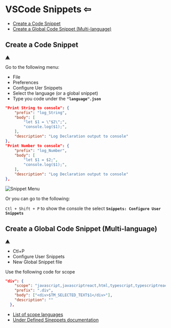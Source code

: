 
# **VSCode Snippets** <a id="h"></a><Link to="../generics/vscode">&#8678;</Link>

- [Create a Code Snippet](#create-a-code-snippet)
- [Create a Global Code Snippet (Multi-language)](#create-a-global-code-snippet-multi-language)

## Create a Code Snippet

[&#9650;](#h)

Go to the following menu:

- File
- Preferences
- Configure Uer Snippets
- Select the language (or a global snippet)
- Type you code under the **`"language".json`**

```json
"Print String to console": {
    "prefix": "log_String",
    "body": [
        "let $1 = \"$2\";",
        "console.log($1);",
    ],
    "description": "Log Declaration output to console"
},
"Print Number to console": {
    "prefix": "log_Number",
    "body": [
        "let $1 = $2;",
        "console.log($1);",
    ],
    "description": "Log Declaration output to console"
},
```

![Snippet Menu](/Tutorials/VS_CODE/Images/Snippet_1.png)

Or you can go to the following:

`Ctl + Shift + P` to show the console the select **`Snippets: Configure User Snippets`**

## Create a Global Code Snippet (Multi-language)

[&#9650;](#h)

- Ctl+P
- Configure User Snippets
- New Global Snippet file

Use the following code for scope

```json
"div": {
    "scope": "javascript,javascriptreact,html,typescript,typescriptreact",
    "prefix": ".div",
    "body": ["<div>$TM_SELECTED_TEXT$1</div>"],
    "description": ""
  },
```

- [List of scope languages](https://code.visualstudio.com/docs/languages/identifiers)
- [Under Defined Sineppets documentation](https://code.visualstudio.com/docs/languages/identifiers)
